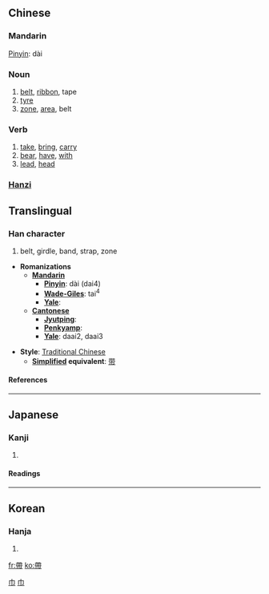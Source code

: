 {{zh-forms|{{zh-lookup|带}}|{{zh-lookup|帶}}}}
==Chinese==
===Mandarin===
[[Pinyin]]: dài

===Noun===
# [[belt]], [[ribbon]], tape
# [[tyre]]
# [[zone]], [[area]], belt

===Verb===
# [[take]], [[bring]], [[carry]]
# [[bear]], [[have]], [[with]]
# [[lead]], [[head]]

===[[Hanzi]]===
{{see|带|帯}}

==Translingual==
===Han character===
{{Han char|rn=50|rad=巾|as=08|sn=11|four=4422<sub>7</sub>|canj=大心月中月 (KPBLB)}}
# belt, girdle, band, strap, zone


* '''Romanizations'''
** '''[[Mandarin]]'''
*** '''[[Pinyin]]''': dài (dai4)
*** '''[[Wade-Giles]]''': tai<sup>4</sup>
*** '''[[Yale]]''': 
** '''[[Cantonese]]'''
*** '''[[Jyutping]]''':
*** '''[[Penkyamp]]''': 
*** '''[[Yale]]''': daai2, daai3

* '''Style''': [[Traditional Chinese]] 
** '''[[Simplified Chinese|Simplified]] equivalent''': [[带]]


====References====
{{Han ref|kx=0333.060|dkj=08950|dj=0639.080|hdz=10742.120|uh=5E36|ud=24118|bh=B161|bd=45409}}
----
==Japanese==
===Kanji===
{{ja-kanji|grade=|rs=巾08}}
# {{defn|Japanese}} 
====Readings====
{{ja-readings|on=[[たい]] (tai)|kun=[[おび]] (obi), [[おびる]] (obiru), [[めぐる]] (meguru)}}
----
==Korean==
===Hanja===
{{ko-hanja|hangeul=대|rv=dae|mr=tae}}
# {{defn|Korean}}

[[Category:zh-tw:Verbs|巾]]
[[Category:zh-tw:Beginning Mandarin|巾]]
[[fr:帶]]
[[ko:帶]]